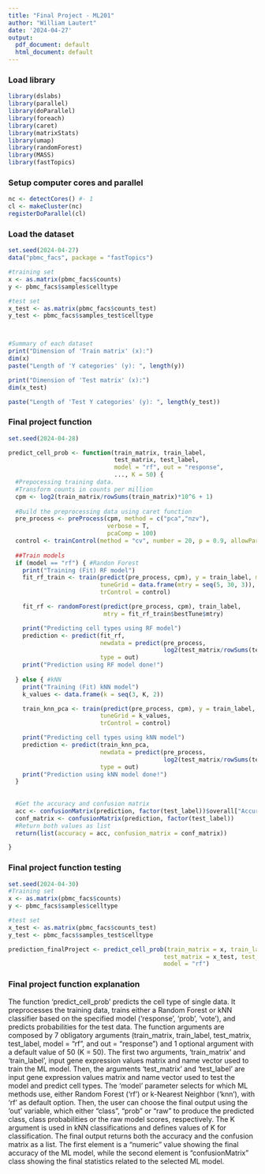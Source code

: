 ```yaml
---
title: "Final Project - ML201"
author: "William Lautert"
date: '2024-04-27'
output:
  pdf_document: default
  html_document: default
---
```


### Load library

```r
library(dslabs)
library(parallel)
library(doParallel)
library(foreach)
library(caret)
library(matrixStats)
library(umap)
library(randomForest)
library(MASS)
library(fastTopics)
```

### Setup computer cores and parallel
```r

nc <- detectCores() #- 1
cl <- makeCluster(nc)
registerDoParallel(cl)

```


### Load the dataset
```r
set.seed(2024-04-27)
data("pbmc_facs", package = "fastTopics")

#training set
x <- as.matrix(pbmc_facs$counts)
y <- pbmc_facs$samples$celltype

#test set
x_test <- as.matrix(pbmc_facs$counts_test)
y_test <- pbmc_facs$samples_test$celltype



#Summary of each dataset
print("Dimension of 'Train matrix' (x):") 
dim(x)
paste("Length of 'Y categories' (y): ", length(y))

print("Dimension of 'Test matrix' (x):")
dim(x_test)

paste("Length of 'Test Y categories' (y): ", length(y_test))

```

### Final project function
```r
set.seed(2024-04-28)

predict_cell_prob <- function(train_matrix, train_label, 
                              test_matrix, test_label,
                              model = "rf", out = "response",
                              ..., K = 50) {
  #Prepocessing training data.  
  #Transform counts in counts per million 
  cpm <- log2(train_matrix/rowSums(train_matrix)*10^6 + 1)
  
  #Build the preprocessing data using caret function
  pre_process <- preProcess(cpm, method = c("pca","nzv"), 
                            verbose = T, 
                            pcaComp = 100)
  control <- trainControl(method = "cv", number = 20, p = 0.9, allowParallel = TRUE)
  
  ##Train models
  if (model == "rf") { #Randon Forest
    print("Training (Fit) RF model")
    fit_rf_train <- train(predict(pre_process, cpm), y = train_label, method = model,
                          tuneGrid = data.frame(mtry = seq(5, 30, 3)),
                          trControl = control)

    fit_rf <- randomForest(predict(pre_process, cpm), train_label, 
                           mtry = fit_rf_train$bestTune$mtry)

    print("Predicting cell types using RF model")
    prediction <- predict(fit_rf, 
                          newdata = predict(pre_process, 
                                            log2(test_matrix/rowSums(test_matrix)*10^6 + 1)),
                          type = out)
    print("Prediction using RF model done!")
    
  } else { #kNN
    print("Training (Fit) kNN model")
    k_values <- data.frame(k = seq(3, K, 2))

    train_knn_pca <- train(predict(pre_process, cpm), y = train_label, method = model,
                          tuneGrid = k_values,
                          trControl = control)

    print("Predicting cell types using kNN model")
    prediction <- predict(train_knn_pca, 
                          newdata = predict(pre_process, 
                                            log2(test_matrix/rowSums(test_matrix)*10^6 + 1)),
                          type = out)
    print("Prediction using kNN model done!")
  }
  
  
  #Get the accuracy and confusion matrix
  acc <- confusionMatrix(prediction, factor(test_label))$overall["Accuracy"]
  conf_matrix <- confusionMatrix(prediction, factor(test_label))
  #Return both values as list
  return(list(accuracy = acc, confusion_matrix = conf_matrix))

}

```


### Final project function testing
```r
set.seed(2024-04-30)
#Training set
x <- as.matrix(pbmc_facs$counts)
y <- pbmc_facs$samples$celltype

#test set
x_test <- as.matrix(pbmc_facs$counts_test)
y_test <- pbmc_facs$samples_test$celltype

prediction_finalProject <- predict_cell_prob(train_matrix = x, train_label = y,
                                            test_matrix = x_test, test_label = y_test,
                                            model = "rf")


```
### Final project function explanation

The function 'predict_cell_prob' predicts the cell type of single data. It preprocesses the training data, trains either a Random Forest or kNN classifier based on the specified model ('response', 'prob', 'vote'), and predicts probabilities for the test data. The function arguments are composed by 7 obligatory arguments (train_matrix, train_label, test_matrix, test_label, model = "rf", and out = "response") and 1 optional argument with a default value of 50 (K = 50). The first two arguments, 'train_matrix' and 'train_label', input gene expression values matrix and name vector used to train the ML model. Then, the arguments 'test_matrix' and 'test_label' are input  gene expression values matrix and name vector used to test the model and predict cell types. The 'model' parameter selects for which ML methods use, either Random Forest ('rf') or k-Nearest Neighbor ('knn'), with 'rf' as default option. Then, the user can choose the final output using the 'out' variable, which either "class", "prob" or "raw" to produce the predicted class, class probabilities or the raw model scores, respectively. The K argument is used in kNN classifications and defines values of K for classification. The final output returns both the accuracy and the confusion matrix as a list. The first element is a "numeric" value showing the final accuracy of the ML model, while the second element is "confusionMatrix" class showing the final statistics related to the selected ML model.  




